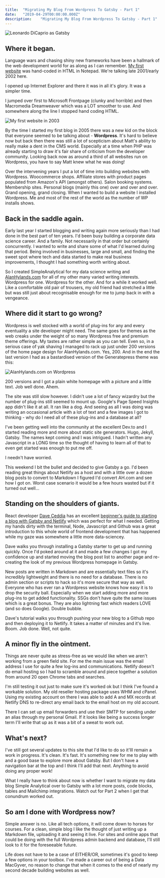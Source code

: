 ```yaml
---
title:  "Migrating My Blog From Wordpress To Gatsby - Part 1"
date:   "2019-04-29T00:00:00.000Z"
description:    "Migrating My Blog From Wordpress To Gatsby - Part 1"
---
```

![Leonardo DiCaprio as Gatsby](./leo-gatsby.jpg)

## Where it began.

Language wars and chasing shiny new frameworks have been a hallmark of the web development world for as along as I can remember. [My first website](http://www.oocities.org/rattlesnake_suitcase/index.htm) was hand-coded in HTML in Notepad. We're talking late 2001/early 2002 here.

I opened up Internet Explorer and there it was in all it's glory. It was a simpler time.

I jumped over first to Microsoft Frontpage (clunky and horrible) and then Macromedia Dreamweaver which was a LOT smoother to use. And somewhere along the line I stopped hand coding HTML.

![My first website in 2003](./rattlesnake_suitcase2003.png)

By the time I started my first blog in 2005 there was a new kid on the block that everyone seemed to be talking about - **Wordpress**. It's hard to believe now but back then there was still a lot of scepticism about Matt's ability to really make a dent in the CMS world. Especially at a time when PHP was already starting to draw it's fair share of criticism from the developer community. Looking back now as around a third of all websites run on Wordpress, you have to say Matt knew what he was doing!

Over the intervening years I put a lot of time into building websites with Wordpress. Woocommerce shops. Affiliate stores with product pages populated from Amazon's API (amongst others). Salon booking systems. Membership sites. Personal blogs (mainly this one) over and over and over. Grand opening, grand closing. When I wanted to build a website I installed Wordpress. Me and most of the rest of the world as the number of WP installs shows.

## Back in the saddle again.

Early last year I started blogging and writing again more seriously than I had done in the best part of ten years. I'd been busy building a corporate data science career. And a family. Not necessarily in that order but certainly concurrently. I wanted to write and share some of what I'd learned during that period. Being involved in businesses, large and small, and finding the sweet spot where tech and data started to make real business improvements, I thought I had something worth writing about.

So I created SimpleAnalytical for my data science writing and [AlanHylands.com](https://alanhylands.com) for all of my other many varied writing interests. Wordpress for one. Wordpress for the other. And for a while it worked well. Like a comfortable old pair of trousers, my old friend had stretched a little but was still just about recognisable enough for me to jump back in with a vengeance.

## Where did it start to go wrong?

Wordpress is well stocked with a world of plug-ins for any and every eventuality a site developer might need. The same goes for themes as the web creaks under the weight of so many Wordpress free and premium theme offerings. My tastes are rather simple as you can tell. Even so, in a serious case of yak shaving I managed to rack up just under 200 versions of the home page design for AlanHylands.com. Yes, 200. And in the end the last version I had as a bastardised version of the Generatepress theme was this:

![AlanHylands.com on Wordpress](./ah_wp_20190429_400Wx600H.png)

200 versions and I got a plain white homepage with a picture and a little text. Job well done. Ahem.

The site was still slow however. I didn't use a lot of fancy wizardry but the number of plug-ins still seemed to mount up. Google's Page Speed Insights app didn't like it at all. It ran like a dog. And seeing as all I was doing was writing an occasional article with a lot of text and a few images I got to thinking - why do I need all of these plug-ins and a database at all?

I've been getting well into the community at the excellent Dev.to and I started reading more and more about static site generators. Hugo, Jekyll, Gatsby. The names kept coming and I was intrigued. I hadn't written any Javascript in a LONG time so the thought of having to learn all of that to even get started was enough to put me off.

I needn't have worried.

This weekend I bit the bullet and decided to give Gatsby a go. I'd been reading great things about Netlify as a host and with a little over a dozen blog posts to convert to Markdown I figured I'd convert AH.com and see how I got on. Worst case scenario it would be a few hours wasted but if it turned out well...

## Standing on the shoulders of giants.

React developer [Dave Ceddia](https://daveceddia.com/) has an excellent [beginner's guide to starting a blog with Gatsby and Netlify](https://daveceddia.com/start-blog-gatsby-netlify/) which was perfect for what I needed. Getting my hands dirty with the terminal, Node, Javascript and Github was a great introduction to this whole world of frontend development that has happened while my gaze was somewhere a little more data-sciencey.

Dave walks you through installing a Gatsby starter to get up and running quickly. Once I'd poked around at it and made a few changes I got my confidence up and started moving the blog post list to another page and re-creating the look of my previous Wordpress homepage in Gatsby.

New posts are written in Markdown and are essentially text files so it's incredibly lightweight and there is no need for a database. There is no admin section or scripts to hack so it's more secure that way as well. Everyone who has ever ran a Wordpress website knows how easy it is to drop the security ball. Especially when we start adding more and more plug-ins to get added functionality. SSGs don't have quite the same issues which is a great bonus. They are also lightning fast which readers LOVE (and so does Google). Double bubble.

Dave's tutorial walks you through pushing your new blog to a Github repo and then deploying it to Netlify. It takes a matter of minutes and it's live. Boom. Job done. Well, not quite.

## A minor fly in the ointment.

Things are never quite as stress-free as we would like when we aren't working from a green field site. For me the main issue was the email address I use for quite a few log-ins and communications. Netlify doesn't do email hosting so I had to scramble around and piece together a solution from around 20 open Chrome tabs and searches.

I'm still testing it out just to make sure it's worked ok but I think I've found a workable solution. My old reseller hosting package uses WHM and cPanel. Using my existing account on there I was able to add A and MX records at Netlify DNS to re-direct any email back to the email host on my old account.

There I can set up email forwarders and use their SMTP for sending under an alias through my personal Gmail. If it looks like being a success longer term I'll write that up as it was a bit of a sweat to work out.

## What's next?

I've still got several updates to this site that I'd like to do so it'lll remain a work in progress. It's clean. It's fast. It's something new for me to play with and a good base to explore more about Gatsby. But I don't have a navigation bar at the top and I think I'll add that next. Anything to avoid doing any proper work!

What I really have to think about now is whether I want to migrate my data blog Simple Analytical over to Gatsby with a lot more posts, code blocks, tables and Mailchimp integrations. Watch out for Part 2 when I get that conundrum worked out.

## So am I done with Wordpress now?

Simple answer is no. Like all tech options, it will come down to horses for courses. For a clean, simple blog I like the thought of just writing up a Markdown file, uploading it and seeing it live. For sites and online apps that could be doing with the full Wordpress admin backend and database, I'll still look to it for the foreseeable future.

Life does not have to be a case of EITHER/OR, sometimes it's good to keep a few options in your toolbox. I've made a career out of being a Data MacGyver, no reason to change that when it comes to the end of nearly my second decade building websites as well.